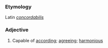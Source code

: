 ===Etymology===
Latin ''[[concordabilis]]''
===Adjective===
#Capable of [[accord]]ing; [[agree]]ing; [[harmonious]]